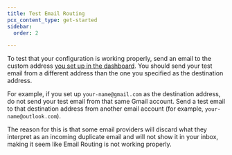 ```yaml
---
title: Test Email Routing
pcx_content_type: get-started
sidebar:
  order: 2

---
```


To test that your configuration is working properly, send an email to the custom address [you set up in the dashboard](/email-routing/get-started/enable-email-routing/). You should send your test email from a different address than the one you specified as the destination address.

For example, if you set up `your-name@gmail.com` as the destination address, do not send your test email from that same Gmail account. Send a test email to that destination address from another email account (for example, `your-name@outlook.com`).

The reason for this is that some email providers will discard what they interpret as an incoming duplicate email and will not show it in your inbox, making it seem like Email Routing is not working properly.
